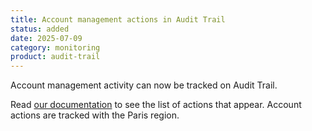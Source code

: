 ```yaml
---
title: Account management actions in Audit Trail
status: added
date: 2025-07-09
category: monitoring
product: audit-trail
---
```


Account management activity can now be tracked on Audit Trail.

Read [our documentation](https://www.scaleway.com/en/docs/audit-trail/reference-content/adt-supported-endpoints/) to see the list of actions that appear. Account actions are tracked with the Paris region.

